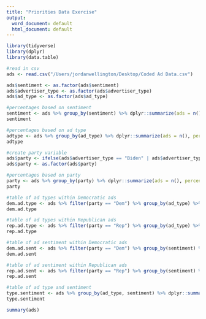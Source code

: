 ```yaml
---
title: "Priorities Data Exercise"
output:
  word_document: default
  html_document: default
---
```

```r
library(tidyverse)
library(dplyr)
library(data.table)
```

```r
#read in csv
ads <- read.csv("/Users/jordanwellington/Desktop/Coded Ad Data.csv")
```

```r
ads$sentiment <- as.factor(ads$sentiment)
ads$advertiser_type <- as.factor(ads$advertiser_type)
ads$ad_type <- as.factor(ads$ad_type)
```

```r
#percentages based on sentiment
sentiment <- ads %>% group_by(sentiment) %>% dplyr::summarize(ads = n(), percent = n()/25)
sentiment
```

```r
#percentages based on ad type
adtype <- ads %>% group_by(ad_type) %>% dplyr::summarize(ads = n(), percent = n()/25)
adtype
```


```r
#create party variable
ads$party <- ifelse(ads$advertiser_type == "Biden" | ads$advertiser_type == "Dem Orgs", "Dem", "Rep") 
ads$party <- as.factor(ads$party)
```

```r
#percentages based on party 
party <- ads %>% group_by(party) %>% dplyr::summarize(ads = n(), percent = n()/25)
party
```

```r
#table of ad types within Democratic ads
dem.ad.type <- ads %>% filter(party == "Dem") %>% group_by(ad_type) %>% dplyr::summarise(ads = n(), percent = ads/9, .groups = "keep")
dem.ad.type
```

```r
#table of ad types within Republican ads
rep.ad.type <- ads %>% filter(party == "Rep") %>% group_by(ad_type) %>% dplyr::summarise(ads = n(), percent = ads/16, .groups = "keep")
rep.ad.type
```

```r
#table of ad sentiment within Democratic ads
dem.ad.sent <- ads %>% filter(party == "Dem") %>% group_by(sentiment) %>% dplyr::summarise(ads = n(), percent = ads/9, .groups = "keep")
dem.ad.sent
```

```r
#table of ad sentiment within Republican ads
rep.ad.sent <- ads %>% filter(party == "Rep") %>% group_by(sentiment) %>% dplyr::summarise(ads = n(), percent = ads/16, .groups = "keep")
rep.ad.sent
```


```r
#table of ad type and sentiment
type.sentiment <- ads %>% group_by(ad_type, sentiment) %>% dplyr::summarise(count = n(), .groups = "keep")
type.sentiment
```

```r
summary(ads)
```




